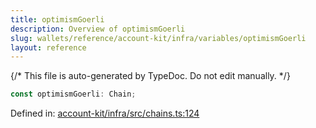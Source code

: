 ```yaml
---
title: optimismGoerli
description: Overview of optimismGoerli
slug: wallets/reference/account-kit/infra/variables/optimismGoerli
layout: reference
---
```


{/* This file is auto-generated by TypeDoc. Do not edit manually. */}

```ts
const optimismGoerli: Chain;
```

Defined in: [account-kit/infra/src/chains.ts:124](https://github.com/alchemyplatform/aa-sdk/blob/c1a84188d03473acac2fdb49fb7cd7fdba73169b/account-kit/infra/src/chains.ts#L124)
